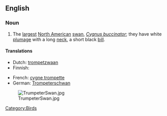 ==English==

===Noun===
{{wikipedia}}
{{en-noun|sg=[[trumpeter]] [[swan]]}}

# The [[largest]] [[North American]] [[swan]], ''[[Cygnus buccinator]]''; they have white [[plumage]] with a long [[neck]], a short black [[bill]].

====Translations====
{{top}}
* Dutch: [[trompetzwaan]] {{f}}
* Finnish: {{t|fi|trumpettijoutsen}}
{{mid}}
* French: [[cygne trompette]] {{m}}
* German: [[Trompeterschwan]]
{{bottom}}

[[Category:Birds]]

[[Image:TrumpeterSwan.jpg|thumb]]